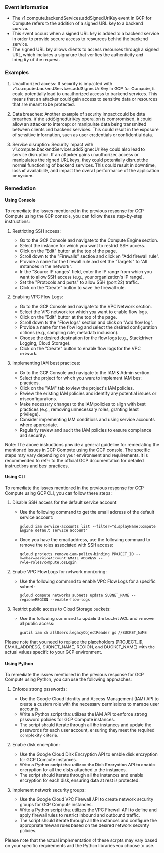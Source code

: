 
### Event Information

- The v1.compute.backendServices.addSignedUrlKey event in GCP for Compute refers to the addition of a signed URL key to a backend service.
- This event occurs when a signed URL key is added to a backend service in order to provide secure access to resources behind the backend service.
- The signed URL key allows clients to access resources through a signed URL, which includes a signature that verifies the authenticity and integrity of the request.


### Examples

1. Unauthorized access: If security is impacted with v1.compute.backendServices.addSignedUrlKey in GCP for Compute, it could potentially lead to unauthorized access to backend services. This means that an attacker could gain access to sensitive data or resources that are meant to be protected.

2. Data breaches: Another example of security impact could be data breaches. If the addSignedUrlKey operation is compromised, it could allow an attacker to intercept or manipulate data being transmitted between clients and backend services. This could result in the exposure of sensitive information, such as user credentials or confidential data.

3. Service disruption: Security impact with v1.compute.backendServices.addSignedUrlKey could also lead to service disruption. If an attacker gains unauthorized access or manipulates the signed URL keys, they could potentially disrupt the normal functioning of backend services. This could result in downtime, loss of availability, and impact the overall performance of the application or system.

### Remediation

#### Using Console

To remediate the issues mentioned in the previous response for GCP Compute using the GCP console, you can follow these step-by-step instructions:

1. Restricting SSH access:
   - Go to the GCP Console and navigate to the Compute Engine section.
   - Select the instance for which you want to restrict SSH access.
   - Click on the "Edit" button at the top of the page.
   - Scroll down to the "Firewalls" section and click on "Add firewall rule".
   - Provide a name for the firewall rule and set the "Targets" to "All instances in the network".
   - In the "Source IP ranges" field, enter the IP range from which you want to allow SSH access (e.g., your organization's IP range).
   - Set the "Protocols and ports" to allow SSH (port 22) traffic.
   - Click on the "Create" button to save the firewall rule.

2. Enabling VPC Flow Logs:
   - Go to the GCP Console and navigate to the VPC Network section.
   - Select the VPC network for which you want to enable flow logs.
   - Click on the "Edit" button at the top of the page.
   - Scroll down to the "Flow logs" section and click on "Add flow log".
   - Provide a name for the flow log and select the desired configuration options (e.g., sampling rate, metadata inclusion).
   - Choose the desired destination for the flow logs (e.g., Stackdriver Logging, Cloud Storage).
   - Click on the "Create" button to enable flow logs for the VPC network.

3. Implementing IAM best practices:
   - Go to the GCP Console and navigate to the IAM & Admin section.
   - Select the project for which you want to implement IAM best practices.
   - Click on the "IAM" tab to view the project's IAM policies.
   - Review the existing IAM policies and identify any potential issues or misconfigurations.
   - Make necessary changes to the IAM policies to align with best practices (e.g., removing unnecessary roles, granting least privilege).
   - Consider implementing IAM conditions and using service accounts where appropriate.
   - Regularly review and audit the IAM policies to ensure compliance and security.

Note: The above instructions provide a general guideline for remediating the mentioned issues in GCP Compute using the GCP console. The specific steps may vary depending on your environment and requirements. It is recommended to refer to the official GCP documentation for detailed instructions and best practices.

#### Using CLI

To remediate the issues mentioned in the previous response for GCP Compute using GCP CLI, you can follow these steps:

1. Disable SSH access for the default service account:
   - Use the following command to get the email address of the default service account:
     ```
     gcloud iam service-accounts list --filter="displayName:Compute Engine default service account"
     ```
   - Once you have the email address, use the following command to remove the roles associated with SSH access:
     ```
     gcloud projects remove-iam-policy-binding PROJECT_ID --member=serviceAccount:EMAIL_ADDRESS --role=roles/compute.osLogin
     ```

2. Enable VPC Flow Logs for network monitoring:
   - Use the following command to enable VPC Flow Logs for a specific subnet:
     ```
     gcloud compute networks subnets update SUBNET_NAME --region=REGION --enable-flow-logs
     ```

3. Restrict public access to Cloud Storage buckets:
   - Use the following command to update the bucket ACL and remove all public access:
     ```
     gsutil iam ch allUsers:legacyObjectReader gs://BUCKET_NAME
     ```

Please note that you need to replace the placeholders (PROJECT_ID, EMAIL_ADDRESS, SUBNET_NAME, REGION, and BUCKET_NAME) with the actual values specific to your GCP environment.

#### Using Python

To remediate the issues mentioned in the previous response for GCP Compute using Python, you can use the following approaches:

1. Enforce strong passwords:
   - Use the Google Cloud Identity and Access Management (IAM) API to create a custom role with the necessary permissions to manage user accounts.
   - Write a Python script that utilizes the IAM API to enforce strong password policies for GCP Compute instances.
   - The script should iterate through all the instances and update the passwords for each user account, ensuring they meet the required complexity criteria.

2. Enable disk encryption:
   - Use the Google Cloud Disk Encryption API to enable disk encryption for GCP Compute instances.
   - Write a Python script that utilizes the Disk Encryption API to enable encryption for all the disks attached to the instances.
   - The script should iterate through all the instances and enable encryption for each disk, ensuring data at rest is protected.

3. Implement network security groups:
   - Use the Google Cloud VPC Firewall API to create network security groups for GCP Compute instances.
   - Write a Python script that utilizes the VPC Firewall API to define and apply firewall rules to restrict inbound and outbound traffic.
   - The script should iterate through all the instances and configure the appropriate firewall rules based on the desired network security policies.

Please note that the actual implementation of these scripts may vary based on your specific requirements and the Python libraries you choose to use.

